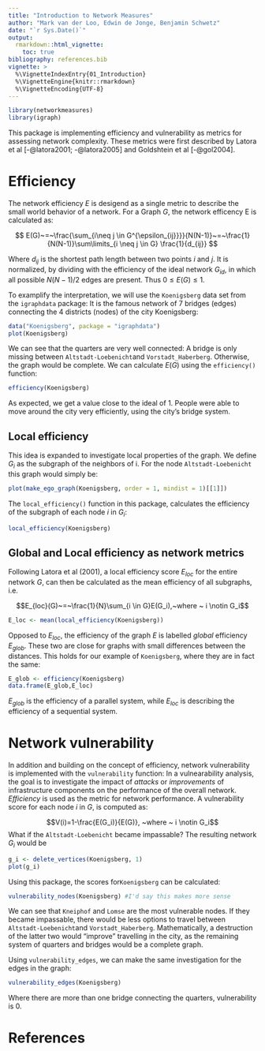 ```yaml
---
title: "Introduction to Network Measures"
author: "Mark van der Loo, Edwin de Jonge, Benjamin Schwetz"
date: "`r Sys.Date()`"
output: 
  rmarkdown::html_vignette:
    toc: true
bibliography: references.bib
vignette: >
  %\VignetteIndexEntry{01_Introduction}
  %\VignetteEngine{knitr::rmarkdown}
  %\VignetteEncoding{UTF-8}
---
```


```r
library(networkmeasures)
library(igraph)
```

This package is implementing efficiency and vulnerability as metrics for assessing network complexity. These metrics were first described by Latora et al [-@latora2001; -@latora2005] and Goldshtein et al [-@gol2004]. 


# Efficiency

The network efficiency $E$ is desigend as a single metric to describe the small world behavior of a network. For a Graph $G$, the network efficency E is calculated as:

$$ E(G)~=~\frac{\sum_{i\neq j \in G^{\epsilon_{ij}}}}{N(N-1)}~=~\frac{1}{N(N-1)}\sum\limits_{i \neq j \in G} \frac{1}{d_{ij}} $$

Where $d_{ij}$ is the shortest path length between two points $i$ and $j$. It is normalized, by dividing with the efficiency of the ideal network $G_{id}$, in which all possible $N(N-1)/2$ edges are present. Thus $0 \leq E(G) \leq 1$.

To examplify the interpretation, we will use the `Koenigsberg` data set from the `igraphdata` package: It is the famous network of 7 bridges (edges) connecting the 4 districts (nodes) of the city Koenigsberg:  
```r
data("Koenigsberg", package = "igraphdata")
plot(Koenigsberg)
```

We can see that the quarters are very well connected: A bridge is only missing between `Altstadt-Loebenicht`and `Vorstadt_Haberberg`. Otherwise, the graph would be complete. We can calculate $E(G)$ using the `efficiency()` function: 
```r
efficiency(Koenigsberg)
```

As expected, we get a value close to the ideal of $1$. People were able to move around the city very efficiently, using the city's bridge system.


## Local efficiency

This idea is expanded to investigate local properties of the graph. We define $G_i$ as the subgraph of the neighbors of i. For the node `Altstadt-Loebenicht` this graph would simply be:

```r
plot(make_ego_graph(Koenigsberg, order = 1, mindist = 1)[[1]])
```


The `local_efficiency()` function in this package, calculates the efficiency of the subgraph of each node $i$ in $G_i$: 
```r
local_efficiency(Koenigsberg)
```


## Global and Local efficiency as network metrics

Following Latora et al (2001), a local efficiency score $E_{loc}$ for the entire network $G$, can then be calculated as the mean efficiency of all subgraphs, i.e.

$$E_{loc}(G)~=~\frac{1}{N}\sum_{i \in G}E(G_i),~where  ~ i \notin G_i$$
```r
E_loc <- mean(local_efficiency(Koenigsberg))
```

Opposed to $E_{loc}$, the efficiency of the graph $E$ is labelled *global* efficiency $E_{glob}$. These two are close for graphs with small differences between the distances. This holds for our example of `Koenigsberg`, where they are in fact the same:

```r
E_glob <- efficiency(Koenigsberg)
data.frame(E_glob,E_loc)
```

$E_{glob}$ is the efficiency of a parallel system, while $E_{loc}$ is describing the efficiency of a sequential system. 


# Network vulnerability

In addition and building on the concept of efficiency, network vulnerability is implemented with the `vulnerability` function: In a vulnearability analysis, the goal is to investigate the impact of *attacks* or *improvements* of infrastructure components on the performance of the overall network. *Efficiency* is used as the metric for network performance. A vulnerability score for each node $i$ in $G$, is computed as:

$$V(i)=1-\frac{E(G_i)}{E(G)}, ~where  ~ i \notin G_i$$
What if the `Altstadt-Loebenicht` became impassable? The resulting network $G_i$ would be

```r
g_i <- delete_vertices(Koenigsberg, 1)
plot(g_i)
```

Using this package, the scores for`Koenigsberg` can be calculated: 

```r
vulnerability_nodes(Koenigsberg) #I'd say this makes more sense
```

We can see that `Kneiphof` and `Lomse` are the most vulnerable nodes. If they became impassable, there would be less options to travel between `Altstadt-Loebenicht`and `Vorstadt_Haberberg`. Mathematically, a destruction of the latter two would "improve" travelling in the city, as the remaining system of quarters and bridges would be a complete graph.

Using `vulnerability_edges`, we can make the same investigation for the edges in the graph:

```r
vulnerability_edges(Koenigsberg)
```
Where there are more than one bridge connecting the quarters, vulnerability is $0$.


# References


